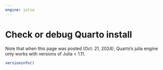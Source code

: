 ```yaml
---
engine: julia
---
```


# Check or debug Quarto install

::: {.callout-warning}
Note that when this page was posted (Oct. 21, 2024), Quarto's julia engine only works with versions of Julia < 1.11.
:::

```julia
versioninfo()
```